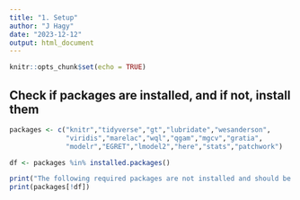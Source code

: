 ```yaml
---
title: "1. Setup"
author: "J Hagy"
date: "2023-12-12"
output: html_document
---
```


```r
knitr::opts_chunk$set(echo = TRUE)
```

## Check if packages are installed, and if not, install them

```r

packages <- c("knitr","tidyverse","gt","lubridate","wesanderson",
              "viridis","marelac","wql","qgam","mgcv","gratia",
              "modelr","EGRET","lmodel2","here","stats","patchwork")

df <- packages %in% installed.packages()

print("The following required packages are not installed and should be installed using install.packages():\n")
print(packages[!df])

```
